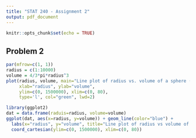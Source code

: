 ```yaml
---
title: "STAT 240 - Assignment 2"
output: pdf_document
---
```


```r
knitr::opts_chunk$set(echo = TRUE)
```

## Problem 2

```r
par(mfrow=c(1, 1))
radius = c(1:10000)
volume = 4/3*pi*radius^3
plot(radius, volume, main="Line plot of radius vs. volume of a sphere (using type='l')",
     xlab="radius", ylab="volume", 
     ylim=c(0, 1500000), xlim=c(0, 80), 
     type='l', col="green", lwd=2)
```


```r
library(ggplot2)
dat = data.frame(raduis=radius, volume=volume)
ggplot(dat, aes(x=radius, y=volume)) + geom_line(color="blue") +
  labs(x="radius", y="volume", title="Line plot of radius vs volume of a sphere (ggplot version)") +
  coord_cartesian(ylim=c(0, 1500000), xlim=c(0, 80))
```
